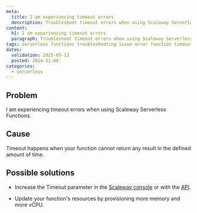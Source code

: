 ```yaml
---
meta:
  title: I am experiencing timeout errors
  description: Troubleshoot timeout errors when using Scaleway Serverless Functions.
content:
  h1: I am experiencing timeout errors
  paragraph: Troubleshoot timeout errors when using Scaleway Serverless Functions.
tags: serverless functions troubleshooting issue error function timeout
dates:
  validation: 2025-05-13
  posted: 2024-11-06
categories:
  - serverless
---
```


## Problem

I am experiencing timeout errors when using Scaleway Serverless Functions.

## Cause

Timeout happens when your function cannot return any result in the defined amount of time.

## Possible solutions

- Increase the Timeout parameter in the [Scaleway console](https://console.scaleway.com/) or with the [API](https://www.scaleway.com/en/developers/api/serverless-functions/#path-functions-update-an-existing-function).

- Update your function's resources by provisioning more memory and more vCPU.